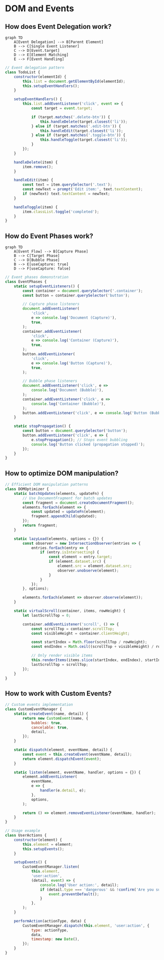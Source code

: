 # DOM and Events

## How does Event Delegation work?

```mermaid
graph TD
    A[Event Delegation] --> B[Parent Element]
    B --> C[Single Event Listener]
    C --> D[Event.target]
    D --> E[Element Matching]
    E --> F[Event Handling]
```

```javascript
// Event delegation pattern
class TodoList {
    constructor(elementId) {
        this.list = document.getElementById(elementId);
        this.setupEventHandlers();
    }

    setupEventHandlers() {
        this.list.addEventListener('click', event => {
            const target = event.target;

            if (target.matches('.delete-btn')) {
                this.handleDelete(target.closest('li'));
            } else if (target.matches('.edit-btn')) {
                this.handleEdit(target.closest('li'));
            } else if (target.matches('.toggle-btn')) {
                this.handleToggle(target.closest('li'));
            }
        });
    }

    handleDelete(item) {
        item.remove();
    }

    handleEdit(item) {
        const text = item.querySelector('.text');
        const newText = prompt('Edit item:', text.textContent);
        if (newText) text.textContent = newText;
    }

    handleToggle(item) {
        item.classList.toggle('completed');
    }
}
```

## How do Event Phases work?

```mermaid
graph TD
    A[Event Flow] --> B[Capture Phase]
    B --> C[Target Phase]
    C --> D[Bubble Phase]
    B --> E[useCapture: true]
    D --> F[useCapture: false]
```

```javascript
// Event phases demonstration
class EventPhases {
    static setupEventListeners() {
        const container = document.querySelector('.container');
        const button = container.querySelector('button');

        // Capture phase listeners
        document.addEventListener(
            'click',
            e => console.log('Document (Capture)'),
            true,
        );
        container.addEventListener(
            'click',
            e => console.log('Container (Capture)'),
            true,
        );
        button.addEventListener(
            'click',
            e => console.log('Button (Capture)'),
            true,
        );

        // Bubble phase listeners
        document.addEventListener('click', e =>
            console.log('Document (Bubble)'),
        );
        container.addEventListener('click', e =>
            console.log('Container (Bubble)'),
        );
        button.addEventListener('click', e => console.log('Button (Bubble)'));
    }

    static stopPropagation() {
        const button = document.querySelector('button');
        button.addEventListener('click', e => {
            e.stopPropagation(); // Stops event bubbling
            console.log('Button clicked (propagation stopped)');
        });
    }
}
```

## How to optimize DOM manipulation?

```javascript
// Efficient DOM manipulation patterns
class DOMOptimizer {
    static batchUpdates(elements, updateFn) {
        // Use DocumentFragment for batch updates
        const fragment = document.createDocumentFragment();
        elements.forEach(element => {
            const updated = updateFn(element);
            fragment.appendChild(updated);
        });
        return fragment;
    }

    static lazyLoad(elements, options = {}) {
        const observer = new IntersectionObserver(entries => {
            entries.forEach(entry => {
                if (entry.isIntersecting) {
                    const element = entry.target;
                    if (element.dataset.src) {
                        element.src = element.dataset.src;
                        observer.unobserve(element);
                    }
                }
            });
        }, options);

        elements.forEach(element => observer.observe(element));
    }

    static virtualScroll(container, items, rowHeight) {
        let lastScrollTop = 0;

        container.addEventListener('scroll', () => {
            const scrollTop = container.scrollTop;
            const visibleHeight = container.clientHeight;

            const startIndex = Math.floor(scrollTop / rowHeight);
            const endIndex = Math.ceil((scrollTop + visibleHeight) / rowHeight);

            // Only render visible items
            this.renderItems(items.slice(startIndex, endIndex), startIndex);
            lastScrollTop = scrollTop;
        });
    }
}
```

## How to work with Custom Events?

```javascript
// Custom events implementation
class CustomEventManager {
    static createEvent(name, detail) {
        return new CustomEvent(name, {
            bubbles: true,
            cancelable: true,
            detail,
        });
    }

    static dispatch(element, eventName, detail) {
        const event = this.createEvent(eventName, detail);
        return element.dispatchEvent(event);
    }

    static listen(element, eventName, handler, options = {}) {
        element.addEventListener(
            eventName,
            e => {
                handler(e.detail, e);
            },
            options,
        );

        return () => element.removeEventListener(eventName, handler);
    }
}

// Usage example
class UserActions {
    constructor(element) {
        this.element = element;
        this.setupEvents();
    }

    setupEvents() {
        CustomEventManager.listen(
            this.element,
            'user:action',
            (detail, event) => {
                console.log('User action:', detail);
                if (detail.type === 'dangerous' && !confirm('Are you sure?')) {
                    event.preventDefault();
                }
            },
        );
    }

    performAction(actionType, data) {
        CustomEventManager.dispatch(this.element, 'user:action', {
            type: actionType,
            data,
            timestamp: new Date(),
        });
    }
}
```
